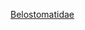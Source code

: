 {{catmore}}
{{commonscat|Belostomatidae}}
{{wikispecies|Belostomatidae}}
[[Category:異翅亞目|Belostomatidae]]